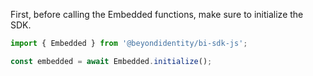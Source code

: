 First, before calling the Embedded functions, make sure to initialize the SDK.

```javascript
import { Embedded } from '@beyondidentity/bi-sdk-js';

const embedded = await Embedded.initialize();
```
